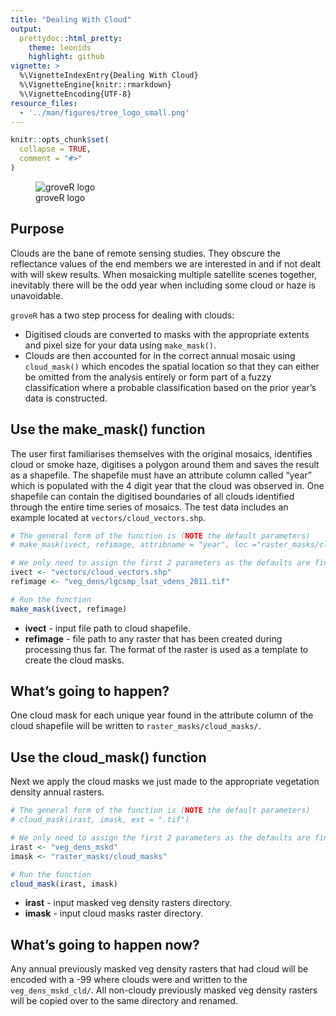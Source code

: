 ```yaml
---
title: "Dealing With Cloud"
output: 
  prettydoc::html_pretty:
    theme: leonids
    highlight: github
vignette: >
  %\VignetteIndexEntry{Dealing With Cloud}
  %\VignetteEngine{knitr::rmarkdown}
  %\VignetteEncoding{UTF-8}
resource_files:
  - '../man/figures/tree_logo_small.png'
---
```


```r
knitr::opts_chunk$set(
  collapse = TRUE,
  comment = "#>"
)
```

![groveR logo](../man/figures/tree_logo_small.png)

## Purpose
Clouds are the bane of remote sensing studies. They obscure the reflectance values 
of the end members we are interested in and if not dealt with will skew results. 
When mosaicking multiple satellite scenes together, inevitably there will be the 
odd year when including some cloud or haze is unavoidable.

`groveR` has a two step process for dealing with clouds:

* Digitised clouds are converted to masks with the appropriate extents and pixel 
size for your data using `make_mask()`.
* Clouds are then accounted for in the correct annual mosaic using `cloud_mask()` 
which encodes the spatial location so that they can either be omitted from the 
analysis entirely or form part of a fuzzy classification where a probable 
classification based on the prior year's data is constructed.

## Use the make_mask() function
The user first familiarises themselves with the original mosaics, identifies cloud 
or smoke haze, digitises a polygon around them and saves the result as a shapefile. 
The shapefile must have an attribute column called "year" which is populated with 
the 4 digit year that the cloud was observed in. One shapefile can contain the 
digitised boundaries of all clouds identified through the entire time series of 
mosaics. The test data includes an example located at `vectors/cloud_vectors.shp`.
```r
# The general form of the function is (NOTE the default parameters)
# make_mask(ivect, refimage, attribname = "year", loc ="raster_masks/cloud_masks")

# We only need to assign the first 2 parameters as the defaults are fine
ivect <- "vectors/cloud_vectors.shp"
refimage <- "veg_dens/lgcsmp_lsat_vdens_2011.tif"

# Run the function
make_mask(ivect, refimage)

```

* **ivect** - input file path to cloud shapefile.
* **refimage** - file path to any raster that has been created during processing 
thus far. The format of the raster is used as a template to create the cloud masks.

## What's going to happen?
One cloud mask for each unique year found in the attribute column of the cloud 
shapefile will be written to `raster_masks/cloud_masks/`.

## Use the cloud_mask() function
Next we apply the cloud masks we just made to the appropriate vegetation density 
annual rasters.
```r
# The general form of the function is (NOTE the default parameters)
# cloud_mask(irast, imask, ext = ".tif")

# We only need to assign the first 2 parameters as the defaults are fine
irast <- "veg_dens_mskd"
imask <- "raster_masks/cloud_masks"

# Run the function
cloud_mask(irast, imask)

```

* **irast** - input masked veg density rasters directory.
* **imask** - input cloud masks raster directory.

## What's going to happen now?
Any annual previously masked veg density rasters that had cloud will be encoded 
with a -99 where clouds were and written to the `veg_dens_mskd_cld/`. All non-cloudy 
previously masked veg density rasters will be copied over to the same directory 
and renamed.


